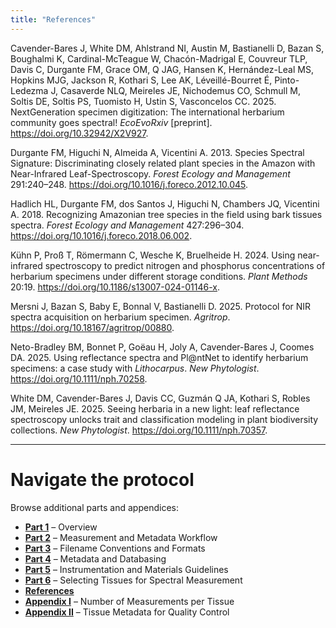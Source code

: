 ```yaml
---
title: "References"
---
```


Cavender-Bares J, White DM, Ahlstrand NI, Austin M, Bastianelli D, Bazan S, Boughalmi K, Cardinal-McTeague W, Chacón-Madrigal E, Couvreur TLP, Davis C, Durgante FM, Grace OM, Q JAG, Hansen K, Hernández-Leal MS, Hopkins MJG, Jackson R, Kothari S, Lee AK, Léveillé-Bourret É, Pinto-Ledezma J, Casaverde NLQ, Meireles JE, Nichodemus CO, Schmull M, Soltis DE, Soltis PS, Tuomisto H, Ustin S, Vasconcelos CC. 2025. NextGeneration specimen digitization: The international herbarium community goes spectral! *EcoEvoRxiv* [preprint]. [https://doi.org/10.32942/X2V927](https://doi.org/10.32942/X2V927).  

Durgante FM, Higuchi N, Almeida A, Vicentini A. 2013. Species Spectral Signature: Discriminating closely related plant species in the Amazon with Near-Infrared Leaf-Spectroscopy. *Forest Ecology and Management* 291:240–248. [https://doi.org/10.1016/j.foreco.2012.10.045](https://doi.org/10.1016/j.foreco.2012.10.045).  

Hadlich HL, Durgante FM, dos Santos J, Higuchi N, Chambers JQ, Vicentini A. 2018. Recognizing Amazonian tree species in the field using bark tissues spectra. *Forest Ecology and Management* 427:296–304. [https://doi.org/10.1016/j.foreco.2018.06.002](https://doi.org/10.1016/j.foreco.2018.06.002).  

Kühn P, Proß T, Römermann C, Wesche K, Bruelheide H. 2024. Using near-infrared spectroscopy to predict nitrogen and phosphorus concentrations of herbarium specimens under different storage conditions. *Plant Methods* 20:19. [https://doi.org/10.1186/s13007-024-01146-x](https://doi.org/10.1186/s13007-024-01146-x).  

Mersni J, Bazan S, Baby E, Bonnal V, Bastianelli D. 2025. Protocol for NIR spectra acquisition on herbarium specimen. *Agritrop*. [https://doi.org/10.18167/agritrop/00880](https://doi.org/10.18167/agritrop/00880).  

Neto-Bradley BM, Bonnet P, Goëau H, Joly A, Cavender-Bares J, Coomes DA. 2025. Using reflectance spectra and Pl@ntNet to identify herbarium specimens: a case study with *Lithocarpus*. *New Phytologist*. [https://doi.org/10.1111/nph.70258](https://doi.org/10.1111/nph.70258).  

White DM, Cavender-Bares J, Davis CC, Guzmán Q JA, Kothari S, Robles JM, Meireles JE. 2025. Seeing herbaria in a new light: leaf reflectance spectroscopy unlocks trait and classification modeling in plant biodiversity collections. *New Phytologist*. [https://doi.org/10.1111/nph.70357](https://doi.org/10.1111/nph.70357).  

---

# Navigate the protocol

Browse additional parts and appendices:

- [**Part 1**](part1-overview.qmd) – Overview  
- [**Part 2**](part2-workflow.qmd) – Measurement and Metadata Workflow  
- [**Part 3**](part3-filenames.qmd) – Filename Conventions and Formats  
- [**Part 4**](part4-metadata.qmd) – Metadata and Databasing  
- [**Part 5**](part5-instrumentation.qmd) – Instrumentation and Materials Guidelines  
- [**Part 6**](part6-guidelines.qmd) – Selecting Tissues for Spectral Measurement  
- [**References**](references.qmd)
- [**Appendix I**](appendix1.qmd) – Number of Measurements per Tissue  
- [**Appendix II**](appendix2.qmd) – Tissue Metadata for Quality Control  